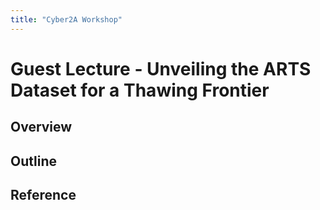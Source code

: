 ```yaml
---
title: "Cyber2A Workshop"
---
```


# Guest Lecture - Unveiling the ARTS Dataset for a Thawing Frontier

## Overview

## Outline 

## Reference 
